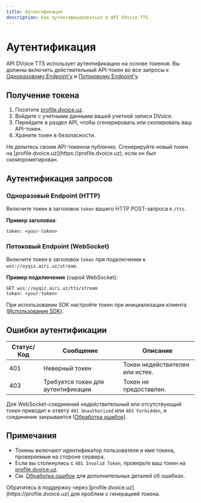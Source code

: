 ```yaml
---
title: Аутентификация
description: Как аутентифицироваться в API DVoice TTS.
---
```


# Аутентификация

API DVoice TTS использует аутентификацию на основе токенов. Вы должны включить действительный API-токен во все запросы к [Одноразовому Endpoint'у](./4-single) и [Потоковому Endpoint'у](./5-stream).

## Получение токена

1. Посетите [profile.dvoice.uz](https://profile.dvoice.uz).
2. Войдите с учетными данными вашей учетной записи DVoice.
3. Перейдите в раздел API, чтобы сгенерировать или скопировать ваш API-токен.
4. Храните токен в безопасности.

<Callout type="warning">
  Не делитесь своим API-токеном публично. Сгенерируйте новый токен на
  [profile.dvoice.uz](https://profile.dvoice.uz), если он был скомпрометирован.
</Callout>

## Аутентификация запросов

### Одноразовый Endpoint (HTTP)

Включите токен в заголовок `token` вашего HTTP POST-запроса к `/tts`.

**Пример заголовка**:

```
token: <your-token>
```

### Потоковый Endpoint (WebSocket)

Включите токен в заголовок `token` при подключении к `wss://oyqiz.airi.uz/stream`.

**Пример подключения** (сырой WebSocket):

```
GET wss://oyqiz.airi.uz/tts/stream
token: <your-token>
```

При использовании SDK настройте токен при инициализации клиента ([Использование SDK](./3-sdks)).

## Ошибки аутентификации

| Статус/Код | Сообщение                          | Описание                        |
| ---------- | ---------------------------------- | ------------------------------- |
| 401        | Неверный токен                     | Токен недействителен или истек. |
| 403        | Требуется токен для аутентификации | Токен не предоставлен.          |

Для WebSocket-соединений недействительный или отсутствующий токен приводит к ответу `401 Unauthorized` или `403 Forbidden`, и соединение закрывается ([Обработка ошибок](./6-errors)).

## Примечания

- Токены включают идентификатор пользователя и имя токена, проверяемые на стороне сервера.
- Если вы столкнулись с `401 Invalid Token`, проверьте ваш токен на [profile.dvoice.uz](https://profile.dvoice.uz).
- См. [Обработка ошибок](./6-errors) для дополнительных деталей об ошибках.

<Callout type="info">
  Обратитесь в поддержку через [profile.dvoice.uz](https://profile.dvoice.uz)
  для проблем с генерацией токена.
</Callout>
